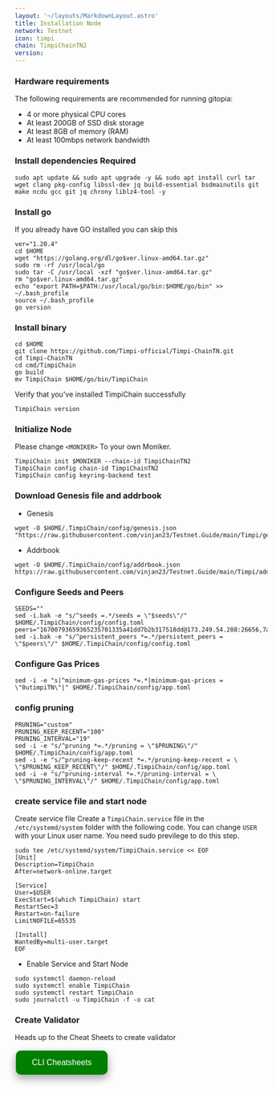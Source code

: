 ```yaml
---
layout: '~/layouts/MarkdownLayout.astro'
title: Installation Node
network: Testnet
icon: timpi
chain: TimpiChainTN2
version: 
---
```


### Hardware requirements

The following requirements are recommended for running gitopia:

- 4 or more physical CPU cores
- At least 200GB of SSD disk storage
- At least 8GB of memory (RAM)
- At least 100mbps network bandwidth


### Install dependencies Required

```
sudo apt update && sudo apt upgrade -y && sudo apt install curl tar wget clang pkg-config libssl-dev jq build-essential bsdmainutils git make ncdu gcc git jq chrony liblz4-tool -y
```

### Install go


If you already have GO installed you can skip this 

```
ver="1.20.4"
cd $HOME
wget "https://golang.org/dl/go$ver.linux-amd64.tar.gz"
sudo rm -rf /usr/local/go
sudo tar -C /usr/local -xzf "go$ver.linux-amd64.tar.gz"
rm "go$ver.linux-amd64.tar.gz"
echo "export PATH=$PATH:/usr/local/go/bin:$HOME/go/bin" >> ~/.bash_profile
source ~/.bash_profile
go version
```

### Install binary

```
cd $HOME
git clone https://github.com/Timpi-official/Timpi-ChainTN.git
cd Timpi-ChainTN
cd cmd/TimpiChain
go build
mv TimpiChain $HOME/go/bin/TimpiChain
```

Verify that you've installed TimpiChain successfully

```
TimpiChain version
```

### Initialize Node

Please change `<MONIKER>` To your own Moniker.

```
TimpiChain init $MONIKER --chain-id TimpiChainTN2
TimpiChain config chain-id TimpiChainTN2
TimpiChain config keyring-backend test
```

### Download Genesis file and addrbook

- Genesis

```
wget -O $HOME/.TimpiChain/config/genesis.json "https://raw.githubusercontent.com/vinjan23/Testnet.Guide/main/Timpi/genesis.json"
```

- Addrbook

```
wget -O $HOME/.TimpiChain/config/addrbook.json https://raw.githubusercontent.com/vinjan23/Testnet.Guide/main/Timpi/addrbook.json
```

### Configure Seeds and Peers

```
SEEDS=""
sed -i.bak -e "s/^seeds =.*/seeds = \"$seeds\"/" $HOME/.TimpiChain/config/config.toml
peers="16700793659365235701335a41dd7b2b317518dd@173.249.54.208:26656,7a7867cf1d286098641bb8b47bf1d8c555e2f385@65.108.206.74:23656"
sed -i.bak -e "s/^persistent_peers *=.*/persistent_peers = \"$peers\"/" $HOME/.TimpiChain/config/config.toml
```

### Configure Gas Prices
```
sed -i -e "s|^minimum-gas-prices *=.*|minimum-gas-prices = \"0utimpiTN\"|" $HOME/.TimpiChain/config/app.toml
```

### config pruning

```
PRUNING="custom"
PRUNING_KEEP_RECENT="100"
PRUNING_INTERVAL="19"
sed -i -e "s/^pruning *=.*/pruning = \"$PRUNING\"/" $HOME/.TimpiChain/config/app.toml
sed -i -e "s/^pruning-keep-recent *=.*/pruning-keep-recent = \
\"$PRUNING_KEEP_RECENT\"/" $HOME/.TimpiChain/config/app.toml
sed -i -e "s/^pruning-interval *=.*/pruning-interval = \
\"$PRUNING_INTERVAL\"/" $HOME/.TimpiChain/config/app.toml
```


### create service file and start node

Create service file
Create a `TimpiChain.service` file in the `/etc/systemd/system` folder with the following code. 
You can change `USER` with your Linux user name. You need sudo previlege to do this step.

```
sudo tee /etc/systemd/system/TimpiChain.service << EOF
[Unit]
Description=TimpiChain
After=network-online.target

[Service]
User=$USER
ExecStart=$(which TimpiChain) start
RestartSec=3
Restart=on-failure
LimitNOFILE=65535

[Install]
WantedBy=multi-user.target
EOF
```

- Enable Service and Start Node

```
sudo systemctl daemon-reload
sudo systemctl enable TimpiChain
sudo systemctl restart TimpiChain
sudo journalctl -u TimpiChain -f -o cat
```

### Create Validator

Heads up to the Cheat Sheets to create validator

<a href="https://service.vinjan.xyz/testnet/timpi/cheat" target="_blank">
  <button style="background-color: green; border: none; color: white; padding: 15px 32px; text-align: center; text-decoration: none; display: inline-block; font-size: 16px; margin: 4px 2px; cursor: pointer; border-radius: 10px; box-shadow: 0 8px 16px 0 rgba(0,0,0,0.2), 0 6px 20px 0 rgba(0,0,0,0.19);" onmouseover="this.style.boxShadow='0 0 0 4px rgba(0,255,0,0.5)'" onmouseout="this.style.boxShadow='0 8px 16px 0 rgba(0,0,0,0.2), 0 6px 20px 0 rgba(0,0,0,0.19)'">CLI Cheatsheets</button>
</a>
